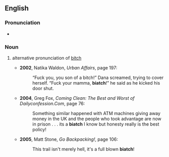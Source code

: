 ==English==

===Pronunciation===
* {{a|US}} {{IPA|/bi.ɑtʃ/}}

===Noun===
{{en-noun|es}}

# {{pejorative|slang|[[gangsta]]}} alternative pronunciation of [[bitch]]
#* '''2002''', Natika Waldon, ''Urban Affairs'', page 197:
#*: “Fuck you, you son of a bitch!” Dana screamed, trying to cover herself. “Fuck your mamma, '''biatch'''!” he said as he kicked his door shut.
#* '''2004''', Greg Fox, ''Coming Clean: The Best and Worst of Dailyconfession.Com'', page 76:
#*: Something similar happened with ATM machines giving away money in the UK and the people who took advantage are now in prison . . . its a '''biatch''' I know but honesty really is the best policy!
#* '''2005''', Matt Stone, ''Go Backpacking!'', page 106:
#*: This trail isn't merely hell, it's a full blown '''biatch'''!